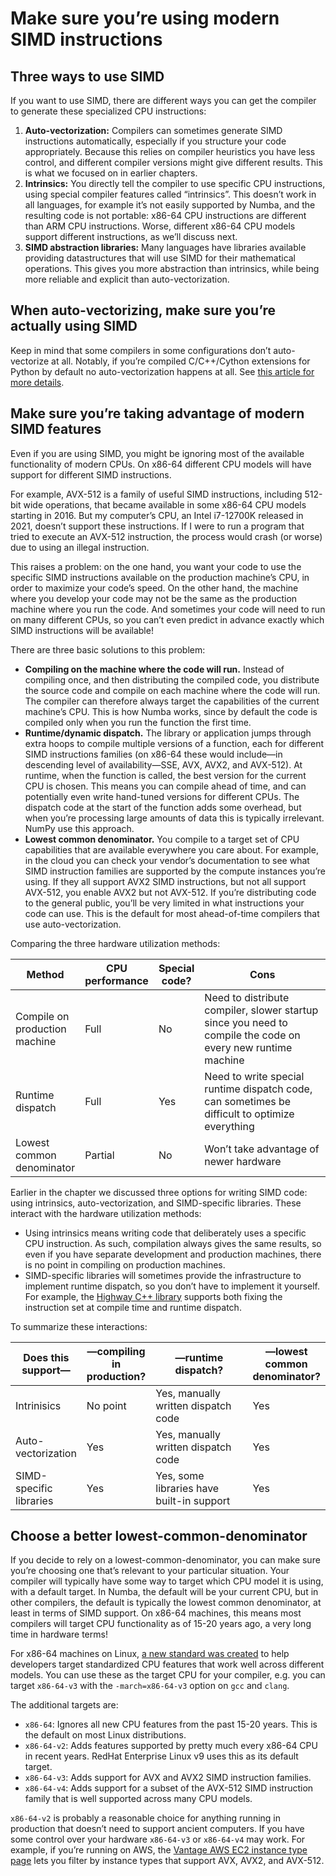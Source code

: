 # Make sure you're using modern SIMD instructions

## Three ways to use SIMD

If you want to use SIMD, there are different ways you can get the compiler to generate these specialized CPU instructions:

1. **Auto-vectorization:** Compilers can sometimes generate SIMD instructions automatically, especially if you structure your code appropriately.
   Because this relies on compiler heuristics you have less control, and different compiler versions might give different results.
   This is what we focused on in earlier chapters.
2. **Intrinsics:** You directly tell the compiler to use specific CPU instructions, using special compiler features called "intrinsics".
   This doesn't work in all languages, for example it's not easily supported by Numba, and the resulting code is not portable: x86-64 CPU instructions are different than ARM CPU instructions.
   Worse, different x86-64 CPU models support different instructions, as we'll discuss next.
3. **SIMD abstraction libraries:** Many languages have libraries available providing datastructures that will use SIMD for their mathematical operations.
   This gives you more abstraction than intrinsics, while being more reliable and explicit than auto-vectorization.

## When auto-vectorizing, make sure you're actually using SIMD

Keep in mind that some compilers in some configurations don't auto-vectorize at all.
Notably, if you're compiled C/C++/Cython extensions for Python by default no auto-vectorization happens at all.
See [this article for more details](https://pythonspeed.com/articles/faster-cython-simd/).

## Make sure you're taking advantage of modern SIMD features

Even if you are using SIMD, you might be ignoring most of the available functionality of modern CPUs.
On x86-64 different CPU models will have support for different SIMD instructions.

For example, AVX-512 is a family of useful SIMD instructions, including 512-bit wide operations, that became available in some x86-64 CPU models starting in 2016.
But my computer's CPU, an Intel i7-12700K released in 2021, doesn't support these instructions.
If I were to run a program that tried to execute an AVX-512 instruction, the process would crash (or worse) due to using an illegal instruction.

This raises a problem: on the one hand, you want your code to use the specific SIMD instructions available on the production machine's CPU, in order to maximize your code's speed.
On the other hand, the machine where you develop your code may not be the same as the production machine where you run the code.
And sometimes your code will need to run on many different CPUs, so you can't even predict in advance exactly which SIMD instructions will be available!

There are three basic solutions to this problem:

* **Compiling on the machine where the code will run.**
  Instead of compiling once, and then distributing the compiled code, you distribute the source code and compile on each machine where the code will run.
  The compiler can therefore always target the capabilities of the current machine's CPU.
  This is how Numba works, since by default the code is compiled only when you run the function the first time.
* **Runtime/dynamic dispatch.**
  The library or application jumps through extra hoops to compile multiple versions of a function, each for different SIMD instructions families (on x86-64 these would include—in descending level of availability—SSE, AVX, AVX2, and AVX-512).
  At runtime, when the function is called, the best version for the current CPU is chosen.
  This means you can compile ahead of time, and can potentially even write hand-tuned versions for different CPUs.
  The dispatch code at the start of the function adds some overhead, but when you're processing large amounts of data this is typically irrelevant.
  NumPy use this approach.
* **Lowest common denominator.**
  You compile to a target set of CPU capabilities that are available everywhere you care about.
  For example, in the cloud you can check your vendor's documentation to see what SIMD instruction families are supported by the compute instances you're using.
  If they all support AVX2 SIMD instructions, but not all support AVX-512, you enable AVX2 but not AVX-512.
  If you're distributing code to the general public, you'll be very limited in what instructions your code can use.
  This is the default for most ahead-of-time compilers that use auto-vectorization.

Comparing the three hardware utilization methods:

| Method                        | CPU performance | Special code? | Cons                                                                                                        |
|-------------------------------|-----------------|---------------|-------------------------------------------------------------------------------------------------------------|
| Compile on production machine | Full            | No            | Need to distribute compiler, slower startup since you need to compile the code on every new runtime machine |
| Runtime dispatch              | Full            | Yes           | Need to write special runtime dispatch code, can sometimes be difficult to optimize everything              |
| Lowest common denominator     | Partial         | No            | Won't take advantage of newer hardware                                                                      |

Earlier in the chapter we discussed three options for writing SIMD code: using intrinsics, auto-vectorization, and SIMD-specific libraries.
These interact with the hardware utilization methods:

* Using intrinsics means writing code that deliberately uses a specific CPU instruction.
  As such, compilation always gives the same results, so even if you have separate development and production machines, there is no point in compiling on production machines.
* SIMD-specific libraries will sometimes provide the infrastructure to implement runtime dispatch, so you don't have to implement it yourself.
  For example, the [Highway C++ library](https://github.com/google/highway) supports both fixing the instruction set at compile time and runtime dispatch.

To summarize these interactions:

| Does this support—      | —compiling in production? | —runtime dispatch?                        | —lowest common denominator? |
|-------------------------|---------------------------|-------------------------------------------|-----------------------------|
| Intrinisics             | No point                  | Yes, manually written dispatch code       | Yes                         |
| Auto-vectorization      | Yes                       | Yes, manually written dispatch code       | Yes                         |
| SIMD-specific libraries | Yes                       | Yes, some libraries have built-in support | Yes                         |


## Choose a better lowest-common-denominator

If you decide to rely on a lowest-common-denominator, you can make sure you're choosing one that's relevant to your particular situation.
Your compiler will typically have some way to target which CPU model it is using, with a default target.
In Numba, the default will be your current CPU, but in other compilers, the default is typically the lowest common denominator, at least in terms of SIMD support.
On x86-64 machines, this means most compilers will target CPU functionality as of 15-20 years ago, a very long time in hardware terms!

For x86-64 machines on Linux, [a new standard was created](https://developers.redhat.com/blog/2021/01/05/building-red-hat-enterprise-linux-9-for-the-x86-64-v2-microarchitecture-level) to help developers target standardized CPU features that work well across different models.
You can use these as the target CPU for your compiler, e.g. you can target `x86-64-v3` with the `-march=x86-64-v3` option on `gcc` and `clang`.

The additional targets are:

* `x86-64`: Ignores all new CPU features from the past 15-20 years.
   This is the default on most Linux distributions.
* `x86-64-v2`: Adds features supported by pretty much every x86-64 CPU in recent years.
  RedHat Enterprise Linux v9 uses this as its default target.
* `x86-64-v3`: Adds support for AVX and AVX2 SIMD instruction families.
* `x86-64-v4`: Adds support for a subset of the AVX-512 SIMD instruction family that is well supported across many CPU models.

`x86-64-v2` is probably a reasonable choice for anything running in production that doesn't need to support ancient computers.
If you have some control over your hardware `x86-64-v3` or `x86-64-v4` may work.
For example, if you're running on AWS, the [Vantage AWS EC2 instance type page](https://instances.vantage.sh/) lets you filter by instance types that support AVX, AVX2, and AVX-512.
